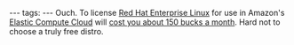---
tags:
---
Ouch. To license [[Red Hat Enterprise Linux]] for use in Amazon's [http://aws.amazon.com/ec2/ Elastic Compute Cloud] will [http://www.redhat.com/solutions/cloud/ cost you about 150 bucks a month]. Hard not to choose a truly free distro.
